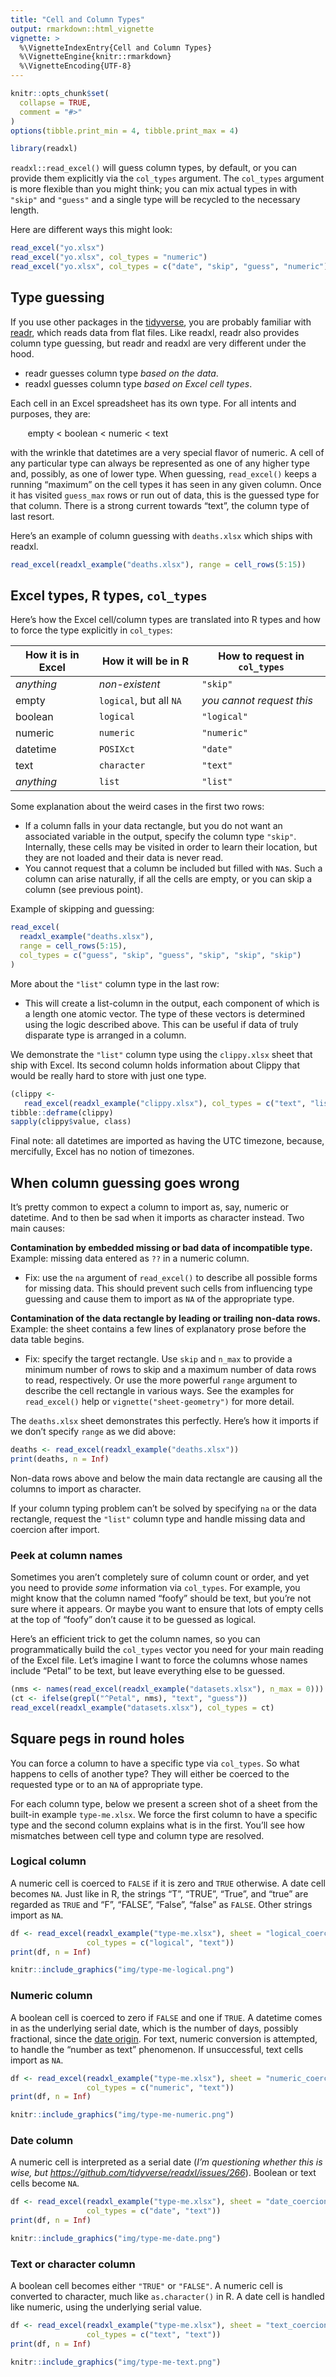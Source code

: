 ```yaml
---
title: "Cell and Column Types"
output: rmarkdown::html_vignette
vignette: >
  %\VignetteIndexEntry{Cell and Column Types}
  %\VignetteEngine{knitr::rmarkdown}
  %\VignetteEncoding{UTF-8}
---
```


```r
knitr::opts_chunk$set(
  collapse = TRUE,
  comment = "#>"
)
options(tibble.print_min = 4, tibble.print_max = 4)
```

```r
library(readxl)
```

`readxl::read_excel()` will guess column types, by default, or you can provide them explicitly via the `col_types` argument. The `col_types` argument is more flexible than you might think; you can mix actual types in with `"skip"` and `"guess"` and a single type will be recycled to the necessary length.

Here are different ways this might look:

```r
read_excel("yo.xlsx")
read_excel("yo.xlsx", col_types = "numeric")
read_excel("yo.xlsx", col_types = c("date", "skip", "guess", "numeric"))
```

## Type guessing

If you use other packages in the [tidyverse](https://www.tidyverse.org/), you are probably familiar with [readr](https://readr.tidyverse.org/), which reads data from flat files. Like readxl, readr also provides column type guessing, but readr and readxl are very different under the hood.

  * readr guesses column type *based on the data*.
  * readxl guesses column type *based on Excel cell types*.
  
Each cell in an Excel spreadsheet has its own type. For all intents and purposes, they are:

&nbsp;&nbsp;&nbsp;&nbsp;&nbsp;&nbsp;&nbsp;empty < boolean < numeric < text

with the wrinkle that datetimes are a very special flavor of numeric. A cell of any particular type can always be represented as one of any higher type and, possibly, as one of lower type. When guessing, `read_excel()` keeps a running "maximum" on the cell types it has seen in any given column. Once it has visited `guess_max` rows or run out of data, this is the guessed type for that column. There is a strong current towards "text", the column type of last resort.

Here's an example of column guessing with `deaths.xlsx` which ships with readxl.

```r
read_excel(readxl_example("deaths.xlsx"), range = cell_rows(5:15))
```

## Excel types, R types, `col_types`

Here's how the Excel cell/column types are translated into R types and how to force the type explicitly in `col_types`:

| How it is in Excel | How it will be in R     | How to request in `col_types` |
|--------------------|-------------------------|-------------------------------|
| *anything*         | *non-existent*          | `"skip"`                      |
| empty              | `logical`, but all `NA` | *you cannot request this*     |
| boolean            | `logical`               | `"logical"`                   |
| numeric            | `numeric`               | `"numeric"`                   |
| datetime           | `POSIXct`               | `"date"`                      |
| text               | `character`             | `"text"`                      |
| *anything*         | `list`                  | `"list"`                      |

Some explanation about the weird cases in the first two rows:

  * If a column falls in your data rectangle, but you do not want an associated variable in the output, specify the column type `"skip"`. Internally, these cells may be visited in order to learn their location, but they are not loaded and their data is never read.
  * You cannot request that a column be included but filled with `NA`s. Such a column can arise naturally, if all the cells are empty, or you can skip a column (see previous point).
  
Example of skipping and guessing:

```r
read_excel(
  readxl_example("deaths.xlsx"),
  range = cell_rows(5:15),
  col_types = c("guess", "skip", "guess", "skip", "skip", "skip")
)
```

More about the `"list"` column type in the last row:

  * This will create a list-column in the output, each component of which is a length one atomic vector. The type of these vectors is determined using the logic described above. This can be useful if data of truly disparate type is arranged in a column.

We demonstrate the `"list"` column type using the `clippy.xlsx` sheet that ship with Excel. Its second column holds information about Clippy that would be really hard to store with just one type.

```r
(clippy <- 
   read_excel(readxl_example("clippy.xlsx"), col_types = c("text", "list")))
tibble::deframe(clippy)
sapply(clippy$value, class)
```

Final note: all datetimes are imported as having the UTC timezone, because, mercifully, Excel has no notion of timezones.
  
## When column guessing goes wrong

It's pretty common to expect a column to import as, say, numeric or datetime. And to then be sad when it imports as character instead. Two main causes:

**Contamination by embedded missing or bad data of incompatible type.** Example: missing data entered as `??` in a numeric column.

  * Fix: use the `na` argument of `read_excel()` to describe all possible forms for missing data. This should prevent such cells from influencing type guessing and cause them to import as `NA` of the appropriate type.
  
**Contamination of the data rectangle by leading or trailing non-data rows.** Example: the sheet contains a few lines of explanatory prose before the data table begins.

  * Fix: specify the target rectangle. Use `skip` and `n_max` to provide a minimum number of rows to skip and a maximum number of data rows to read, respectively. Or use the more powerful `range` argument to describe the cell rectangle in various ways. See the examples for `read_excel()` help or `vignette("sheet-geometry")` for more detail.
  
The `deaths.xlsx` sheet demonstrates this perfectly. Here's how it imports if we don't specify `range` as we did above:

```r
deaths <- read_excel(readxl_example("deaths.xlsx"))
print(deaths, n = Inf)
```

Non-data rows above and below the main data rectangle are causing all the columns to import as character.

If your column typing problem can't be solved by specifying `na` or the data rectangle, request the `"list"` column type and handle missing data and coercion after import.

### Peek at column names

Sometimes you aren't completely sure of column count or order, and yet you need to provide *some* information via `col_types`. For example, you might know that the column named "foofy" should be text, but you're not sure where it appears. Or maybe you want to ensure that lots of empty cells at the top of "foofy" don't cause it to be guessed as logical.

Here's an efficient trick to get the column names, so you can programmatically build the `col_types` vector you need for your main reading of the Excel file. Let's imagine I want to force the columns whose names include "Petal" to be text, but leave everything else to be guessed.

```r
(nms <- names(read_excel(readxl_example("datasets.xlsx"), n_max = 0)))
(ct <- ifelse(grepl("^Petal", nms), "text", "guess"))
read_excel(readxl_example("datasets.xlsx"), col_types = ct)
```

## Square pegs in round holes

You can force a column to have a specific type via `col_types`. So what happens to cells of another type? They will either be coerced to the requested type or to an `NA` of appropriate type.

For each column type, below we present a screen shot of a sheet from the built-in example `type-me.xlsx`. We force the first column to have a specific type and the second column explains what is in the first. You'll see how mismatches between cell type and column type are resolved.

### Logical column

A numeric cell is coerced to `FALSE` if it is zero and `TRUE` otherwise. A date cell becomes `NA`. Just like in R, the strings "T", "TRUE", "True", and "true" are regarded as `TRUE` and "F", "FALSE", "False", "false" as
`FALSE`. Other strings import as `NA`.

```r
df <- read_excel(readxl_example("type-me.xlsx"), sheet = "logical_coercion",
                 col_types = c("logical", "text"))
print(df, n = Inf)
```

```r
knitr::include_graphics("img/type-me-logical.png")
```

### Numeric column

A boolean cell is coerced to zero if `FALSE` and one if `TRUE`. A datetime comes in as the underlying serial date, which is the number of days, possibly fractional, since the [date origin](https://docs.microsoft.com/en-US/office/troubleshoot/excel/1900-and-1904-date-system). For text, numeric conversion is attempted, to handle the "number as text" phenomenon. If unsuccessful, text cells import as `NA`.

```r
df <- read_excel(readxl_example("type-me.xlsx"), sheet = "numeric_coercion",
                 col_types = c("numeric", "text"))
print(df, n = Inf)
```

```r
knitr::include_graphics("img/type-me-numeric.png")
```

### Date column

A numeric cell is interpreted as a serial date (*I'm questioning whether this is wise, but <https://github.com/tidyverse/readxl/issues/266>*). Boolean or text cells become `NA`.

```r
df <- read_excel(readxl_example("type-me.xlsx"), sheet = "date_coercion",
                 col_types = c("date", "text"))
print(df, n = Inf)
```

```r
knitr::include_graphics("img/type-me-date.png")
```

### Text or character column

A boolean cell becomes either `"TRUE"` or `"FALSE"`. A numeric cell is converted to character, much like `as.character()` in R. A date cell is handled like numeric, using the underlying serial value.

```r
df <- read_excel(readxl_example("type-me.xlsx"), sheet = "text_coercion",
                 col_types = c("text", "text"))
print(df, n = Inf)
```

```r
knitr::include_graphics("img/type-me-text.png")
```
